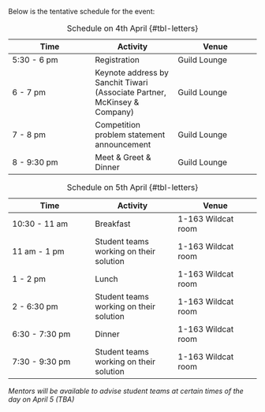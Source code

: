 Below is the tentative schedule for the event:

| Time | Activity | Venue |
|------|------|------|
| 5:30 - 6 pm    | Registration    | Guild Lounge    |
| 6 - 7 pm    | Keynote address by Sanchit Tiwari (Associate Partner, McKinsey \& Company)    | Guild Lounge    |
| 7 - 8 pm    | Competition problem statement announcement    | Guild Lounge    |
| 8 - 9:30 pm    | Meet \& Greet \& Dinner    | Guild Lounge    |

: Schedule on 4th April {#tbl-letters}

| Time | Activity | Venue |
|------|------|------|
| 10:30 - 11 am    | Breakfast    | 1-163 Wildcat room    |
| 11 am - 1 pm    | Student teams working on their solution    | 1-163 Wildcat room    |
| 1 - 2 pm    | Lunch    | 1-163 Wildcat room    |
| 2 - 6:30 pm    | Student teams working on their solution    | 1-163 Wildcat room    |
| 6:30 - 7:30 pm    | Dinner    | 1-163 Wildcat room    |
| 7:30 - 9:30 pm    | Student teams working on their solution    | 1-163 Wildcat room    |

: Schedule on 5th April {#tbl-letters}

*Mentors will be available to advise student teams at certain times of the day on April 5 (TBA)*


